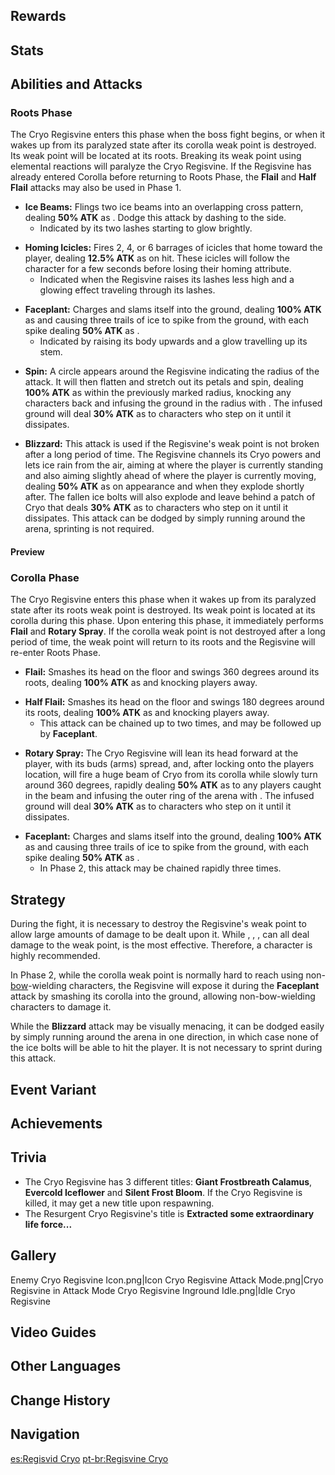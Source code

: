 {{Enemy Infobox
|image    = <gallery>
Enemy Cryo Regisvine.png|Screenshot
Enemy Cryo Regisvine Icon.png|Icon
</gallery>
|element  = Cryo
|family   = Mystical Beasts
|group    = Regisvines
|type     = Normal Bosses
|location = [[Falcon Coast]], [[Mondstadt]]
|ability1 = Shield
|drops    = Hoarfrost Core
|title    = Giant Frostbreath Calamus;Evercold Iceflower;Silent Frost Bloom
}}
{{Description|A monster formed from a vine that was imbued with the essence of biting frost within the [[Ley Lines]].<br />Some studies hold that plants are like organs of the world, harmonizing the turbulent elemental energies of the Ley Lines. Concrete examples of this phenomena are [[Mist Flower]]s, [[Whopperflowers]] and the like, which brim over with elemental energy.<br />In certain circumstances, certain plants will turn into creatures of monstrous size and intent &mdash; such as the Cryo Regisvines &mdash; over the course of many years.|[[Adventurer Handbook]]}}
{{Enemy Intro}}

==Rewards==
{{World Boss Rewards
|gem=Shivada Jade
|exclusive=Hoarfrost Core
|sets=Lucky Dog,Berserker,The Exile,Prayers to Springtime
}}

==Stats==
{{Enemy Stats
|resglobal    = 110%
|phys_res     = 130%
|cryo_res     = 170%

|res2         = Stunned
|phys_res2    = 30%
|cryo_res2    = 70%
|atk_ratio    = 5
|hp_ratio     = 7
|hp_type      = 1
}}

==Abilities and Attacks==
===Roots Phase===
The Cryo Regisvine enters this phase when the boss fight begins, or when it wakes up from its paralyzed state after its corolla weak point is destroyed. Its weak point will be located at its roots. Breaking its weak point using elemental reactions will paralyze the Cryo Regisvine. If the Regisvine has already entered Corolla before returning to Roots Phase, the '''Flail''' and '''Half Flail''' attacks may also be used in Phase 1.

* '''Ice Beams:''' Flings two ice beams into an overlapping cross pattern, dealing '''50% ATK''' as {{Color|Cryo DMG}}. Dodge this attack by dashing to the side.
** Indicated by its two lashes starting to glow brightly.

* '''Homing Icicles:''' Fires 2, 4, or 6 barrages of icicles that home toward the player, dealing '''12.5% ATK''' as {{Color|Cryo DMG}} on hit. These icicles will follow the character for a few seconds before losing their homing attribute.
** Indicated when the Regisvine raises its lashes less high and a glowing effect traveling through its lashes.

* '''Faceplant:''' Charges and slams itself into the ground, dealing '''100% ATK''' as {{Color|AoE Cryo DMG}} and causing three trails of ice to spike from the ground, with each spike dealing '''50% ATK''' as {{Color|AoE Cryo DMG}}.
** Indicated by raising its body upwards and a glow travelling up its stem.

* '''Spin:''' A circle appears around the Regisvine indicating the radius of the attack. It will then flatten and stretch out its petals and spin, dealing '''100% ATK''' as {{Color|Cryo DMG}} within the previously marked radius, knocking any characters back and infusing the ground in the radius with {{Cryo}}. The infused ground will deal '''30% ATK''' as {{Color|Cryo DoT}} to characters who step on it until it dissipates.

* '''Blizzard:''' This attack is used if the Regisvine's weak point is not broken after a long period of time. The Regisvine channels its Cryo powers and lets ice rain from the air, aiming at where the player is currently standing and also aiming slightly ahead of where the player is currently moving, dealing '''50% ATK''' as {{Color|Cryo DMG}} on appearance and when they explode shortly after. The fallen ice bolts will also explode and leave behind a patch of Cryo that deals '''30% ATK''' as {{Color|Cryo DoT}} to characters who step on it until it dissipates. This attack can be dodged by simply running around the arena, sprinting is not required.

====Preview====
{{Preview
|size=185px
|file1=Cryo Regisvine Stun
|caption1=Stunned

|file2=Cryo Regisvine Ice Beams
|caption2=Ice Beams

|file3=Cryo Regisvine Homing Icicles
|caption3=Homing Icicles

|file4=Cryo Regisvine Body Slam Single
|caption4=Faceplant (Single)

|file5=Cryo Regisvine Spin
|caption5=Spin

|file6=Cryo Regisvine Blizzard
|caption6=Blizzard
}}

===Corolla Phase===
The Cryo Regisvine enters this phase when it wakes up from its paralyzed state after its roots weak point is destroyed. Its weak point is located at its corolla during this phase. Upon entering this phase, it immediately performs '''Flail''' and '''Rotary Spray'''. If the corolla weak point is not destroyed after a long period of time, the weak point will return to its roots and the Regisvine will re-enter Roots Phase.

* '''Flail:''' Smashes its head on the floor and swings 360 degrees around its roots, dealing '''100% ATK''' as {{Color|Cryo DMG}} and knocking players away.

* '''Half Flail:''' Smashes its head on the floor and swings 180 degrees around its roots, dealing '''100% ATK''' as {{Color|Cryo DMG}} and knocking players away.
** This attack can be chained up to two times, and may be followed up by '''Faceplant'''.

* '''Rotary Spray:''' The Cryo Regisvine will lean its head forward at the player, with its buds (arms) spread, and, after locking onto the players location, will fire a huge beam of Cryo from its corolla while slowly turn around 360 degrees, rapidly dealing '''50% ATK''' as {{Color|Cryo DoT}} to any players caught in the beam and infusing the outer ring of the arena with {{Cryo}}. The infused ground will deal '''30% ATK''' as {{Color|Cryo DoT}} to characters who step on it until it dissipates.

* '''Faceplant:''' Charges and slams itself into the ground, dealing '''100% ATK''' as {{Color|AoE Cryo DMG}} and causing three trails of ice to spike from the ground, with each spike dealing '''50% ATK''' as {{Color|AoE Cryo DMG}}.
** In Phase 2, this attack may be chained rapidly three times.

{{Preview
|size=185px
|file1=Cryo Regisvine Flail
|caption1=Flail

|file2=Cryo Regisvine Half Flail
|caption2=Half Flail

|file3=Cryo Regisvine Rotary Spray
|caption3=Rotary Spray

|file4=Cryo Regisvine Body Slam Triple
|caption4=Faceplant (Triple)
}}

==Strategy==
During the fight, it is necessary to destroy the Regisvine's weak point to allow large amounts of damage to be dealt upon it. While {{Pyro}}, {{Electro}}, {{Anemo}}, {{Geo}} can all deal damage to the weak point, {{Pyro}} is the most effective. Therefore, a {{Pyro}} character is highly recommended.

In Phase 2, while the corolla weak point is normally hard to reach using non-[[Bows|bow]]-wielding characters, the Regisvine will expose it during the '''Faceplant''' attack by smashing its corolla into the ground, allowing non-bow-wielding characters to damage it.

While the '''Blizzard''' attack may be visually menacing, it can be dodged easily by simply running around the arena in one direction, in which case none of the ice bolts will be able to hit the player. It is not necessary to sprint during this attack.

==Event Variant==
{{Main|Resurgent Cryo Regisvine}}

==Achievements==
{{Achievement Topic Table|topic=Cryo Regisvine}}

==Trivia==
*The Cryo Regisvine has 3 different titles: '''Giant Frostbreath Calamus''', '''Evercold Iceflower''' and '''Silent Frost Bloom'''. If the Cryo Regisvine is killed, it may get a new title upon respawning.
*The Resurgent Cryo Regisvine's title is '''Extracted some extraordinary life force...'''

==Gallery==
<gallery hideaddbutton="true" captionalign="center">
Enemy Cryo Regisvine Icon.png|Icon
Cryo Regisvine Attack Mode.png|Cryo Regisvine in Attack Mode
Cryo Regisvine Inground Idle.png|Idle Cryo Regisvine
</gallery>

==Video Guides==
{{EVT
|video1   = https://youtu.be/Cbw7FgUlqZg
|caption1 = How to Easily Beat the Cryo Regisvine
}}

==Other Languages==
{{Other Languages
|en      = Cryo Regisvine
|zhs     = 急冻树
|zhs_rm  = Jí Dòng Shù
|zht     = 急凍樹
|zht_rm  = Jí Dòng Shù
|zh_tl   = Quick-Frozen Tree
|ja      = 急凍樹
|ja_rm   = Kyuutouju{{Assumed}}
|ja_tl   = Fast-Frozen Wood
|ko      = 얼음 나무
|ko_rm   = Eoleum Namu
|ko_tl   = Ice Tree
|es      = Regisvid Cryo
|es_tl   = Cryo Regisvine
|fr      = Arbre congelé
|fr_tl   = Frozen Tree
|ru      = Крио папоротник
|ru_tl   = Cryo Fern
|th      = Cryo Regisvine
|vi      = Cây {{tt|Cấp Đông|急凍}}
|vi_tl   = Quick-Frozen Tree
|de      = Fluxeisbaum
|de_tl   = Flux Ice Tree
|id      = Cryo Regisvine
|pt      = Regisvine Cryo
|pt_tl   = Cryo Regisvine
}}

==Change History==
{{Change History|1.0}}

==Navigation==
{{Enemy Navbox|type=bosses}}

[[es:Regisvid Cryo]]
[[pt-br:Regisvine Cryo]]
